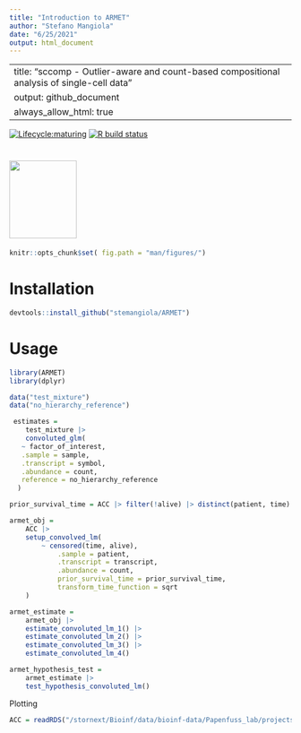 ```yaml
---
title: "Introduction to ARMET"
author: "Stefano Mangiola"
date: "6/25/2021"
output: html_document
---
```

---
title: "sccomp - Outlier-aware and count-based compositional analysis of single-cell data"
output: github_document
always_allow_html: true
---

<!-- badges: start -->
[![Lifecycle:maturing](https://img.shields.io/badge/lifecycle-maturing-blue.svg)](https://www.tidyverse.org/lifecycle/#maturing) [![R build status](https://github.com/stemangiola/tidyseurat/workflows/R-CMD-check/badge.svg)](https://github.com/stemangiola/tidyseurat/actions/)
<!-- badges: end -->

#  <img src="inst/logo-01.png" height="139px" width="120px" />

```r
knitr::opts_chunk$set( fig.path = "man/figures/")
```

# Installation

```r
devtools::install_github("stemangiola/ARMET")
```

# Usage

```r
library(ARMET)
library(dplyr)
```

```r
data("test_mixture")
data("no_hierarchy_reference")

 estimates = 
 	test_mixture |>
	convoluted_glm(
   ~ factor_of_interest,
   .sample = sample,
   .transcript = symbol,
   .abundance = count,
   reference = no_hierarchy_reference 
  )
```

```r
prior_survival_time = ACC |> filter(!alive) |> distinct(patient, time) |> pull(time)

armet_obj = 	
	ACC |>
	setup_convolved_lm(
		~ censored(time, alive),
			.sample = patient,
			.transcript = transcript,
			.abundance = count, 
			prior_survival_time = prior_survival_time, 
			transform_time_function = sqrt
	)

armet_estimate = 
	armet_obj |>
	estimate_convoluted_lm_1() |>
	estimate_convoluted_lm_2() |>
	estimate_convoluted_lm_3() |>
	estimate_convoluted_lm_4() 

armet_hypothesis_test = 
	armet_estimate |>
	test_hypothesis_convoluted_lm()
```

Plotting

```r

ACC = readRDS("/stornext/Bioinf/data/bioinf-data/Papenfuss_lab/projects/mangiola.s/ARMET_dev/dev/armet_ACC_input.rds")

```